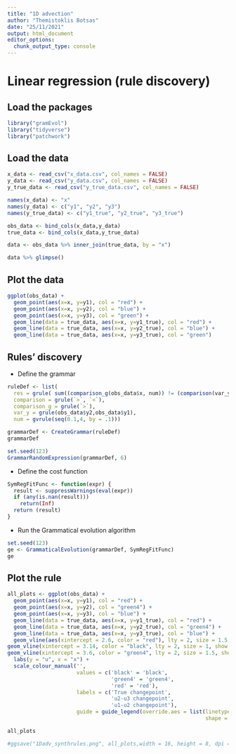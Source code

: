```yaml
---
title: "1D advection"
author: "Themistoklis Botsas"
date: "25/11/2021"
output: html_document
editor_options: 
  chunk_output_type: console
---
```


# Linear regression (rule discovery)

## Load the packages

```r
library("gramEvol")
library("tidyverse")
library("patchwork")
```

## Load the data

```r
x_data <- read_csv("x_data.csv", col_names = FALSE)
y_data <- read_csv("y_data.csv", col_names = FALSE)
y_true_data <- read_csv("y_true_data.csv", col_names = FALSE)

names(x_data) <- "x"
names(y_data) <- c("y1", "y2", "y3")
names(y_true_data) <- c("y1_true", "y2_true", "y3_true")

obs_data <- bind_cols(x_data,y_data)
true_data <- bind_cols(x_data,y_true_data)

data <- obs_data %>% inner_join(true_data, by = "x")

data %>% glimpse()
```

## Plot the data

```r
ggplot(obs_data) +
  geom_point(aes(x=x, y=y1), col = "red") +
  geom_point(aes(x=x, y=y2), col = "blue") +
  geom_point(aes(x=x, y=y3), col = "green") +
  geom_line(data = true_data, aes(x=x, y=y1_true), col = "red") +
  geom_line(data = true_data, aes(x=x, y=y2_true), col = "blue") +
  geom_line(data = true_data, aes(x=x, y=y3_true), col = "green")
```


## Rules' discovery

* Define the grammar

```r
ruleDef <- list(
  res = grule( sum((comparison_g(obs_data$x, num)) != (comparison(var_y, var_y)))),
  comparison = grule(`>`, `<`),
  comparison_g = grule(`>`),
  var_y = grule(obs_data$y2,obs_data$y1),
  num = gvrule(seq(0.1,4, by = .1)))

grammarDef <- CreateGrammar(ruleDef)
grammarDef

set.seed(123)
GrammarRandomExpression(grammarDef, 6)
```

* Define the cost function

```r
SymRegFitFunc <- function(expr) {
  result <- suppressWarnings(eval(expr))
  if (any(is.nan(result)))
    return(Inf)
  return (result)
}
```


* Run the Grammatical evolution algorithm

```r
set.seed(123)
ge <- GrammaticalEvolution(grammarDef, SymRegFitFunc)
ge
```


## Plot the rule

```r
all_plots <- ggplot(obs_data) +
  geom_point(aes(x=x, y=y1), col = "red") +
  geom_point(aes(x=x, y=y2), col = "green4") +
  geom_point(aes(x=x, y=y3), col = "blue") +
  geom_line(data = true_data, aes(x=x, y=y1_true), col = "red") +
  geom_line(data = true_data, aes(x=x, y=y2_true), col = "green4") +
  geom_line(data = true_data, aes(x=x, y=y3_true), col = "blue") + 
  geom_vline(aes(xintercept = 2.6, color = "red"), lty = 2, size = 1.5, show.legend = T) +
geom_vline(xintercept = 3.14, color = "black", lty = 2, size = 1, show.legend = T) +
geom_vline(xintercept = 3.6, color = "green4", lty = 2, size = 1.5, show.legend = T)+
  labs(y = "u", x = "x") +
  scale_colour_manual('', 
                      values = c('black' = 'black',
                                 'green4' = 'green4',
                                 'red' = 'red'), 
                      labels = c('True changepoint',
                                 'u2-u3 changepoint',
                                 'u1-u2 changepoint'),
                      guide = guide_legend(override.aes = list(linetype = c(1, 1, 1),
                                                               shape = c(NA, NA, NA)) ) )

all_plots

#ggsave("1Dadv_synthrules.png", all_plots,width = 16, height = 8, dpi = 300)
```